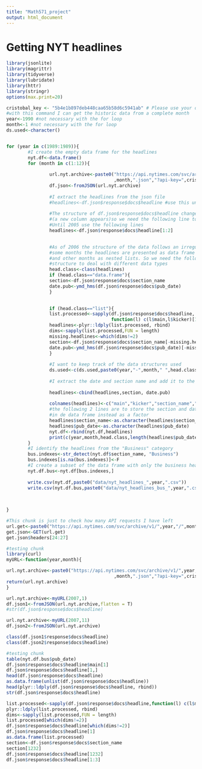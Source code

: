 ```yaml
---
title: "Math571_project"
output: html_document
---
```


# Getting NYT headlines
```r
library(jsonlite)
library(magrittr)
library(tidyverse)
library(lubridate)
library(httr)
library(stringr)
options(max.print=20)

cristobal_key <- "5b4e1b897deb448caa65b58d6c5941ab" # Please use your own API key. you can get it from nyt api website.
#with this command I can get the historic data from a complete month
year<-1990 #not necessary with the for loop
month<-1 #not necessary with the for loop
ds.used<-character()


for (year in c(1989:1989)){
        #I create the empty data frame for the headlines
        nyt.df<-data.frame()
        for (month in c(1:12)){
        
                url.nyt.archive<-paste0("https://api.nytimes.com/svc/archive/v1/",year,"/"  
                                        ,month,".json","?api-key=",cristobal_key)
                df.json<-fromJSON(url.nyt.archive)
                
                #I extract the headlines from the json file
                #headlines<-df.json$response$docs$headline #use this until 2005
                
                #The structure of df.json$response$docs$headline changes in 1995-03 
                #(a new column appears)so we need the following line to make it consistent
                #Until 2005 use the following lines
                headlines<-df.json$response$docs$headline[1:2]

                
                #As of 2006 the structure of the data follows an irregular pattern
                #some months the headlines are presented as data frame
                #and other months as nested lists. So we need the following conditional
                #structure to deal with different data types
                head.class<-class(headlines)
                if (head.class=="data.frame"){
                section<-df.json$response$docs$section_name
                date.pub<-ymd_hms(df.json$response$docs$pub_date)
                }
                

                if (head.class=="list"){
                list.processed<-sapply(df.json$response$docs$headline,
                                       function(l) c(l$main,l$kicker)[1:2])
                headlines<-plyr::ldply(list.processed, rbind)
                dims<-sapply(list.processed,FUN = length)
                missing.headlines<-which(dims!=2)
                section<-df.json$response$docs$section_name[-missing.headlines]
                date.pub<-ymd_hms(df.json$response$docs$pub_date)[-missing.headlines]
                }
                
                #I want to keep track of the data structures used
                ds.used<-c(ds.used,paste0(year,"-",month," ",head.class))
                
                #I extract the date and section name and add it to the data frame
                
                headlines<-cbind(headlines,section, date.pub)
                
                colnames(headlines)<-c("main","kicker","section_name","pub_date")
                #the following 2 lines are to store the section and date as character
                #in de data frame instead as a factor
                headlines$section_name<-as.character(headlines$section_name)
                headlines$pub_date<-as.character(headlines$pub_date)
                nyt.df<-rbind(nyt.df,headlines)
                print(c(year,month,head.class,length(headlines$pub_date)))
        }
        #I identify the headlines from the "Business" category
        bus.indexes<-str_detect(nyt.df$section_name, "Business")
        bus.indexes[is.na(bus.indexes)]<-F
        #I create a subset of the data frame with only the business headlines
        nyt.df.bus<-nyt.df[bus.indexes,]
        
        write.csv(nyt.df,paste0("data/nyt_headlines_",year,".csv"))
        write.csv(nyt.df.bus,paste0("data/nyt_headlines_bus_",year,".csv"))
        

        
}

```

```r
#This chunk is just to check how many API requests I have left
url.get<-paste0("https://api.nytimes.com/svc/archive/v1/",year,"/",month,".json","?api-key=",cristobal_key)
get.json<-GET(url.get)
get.json$headers[24:27]

```
```r
#testing chunk
library(curl)
myURL<-function(year,month){

url.nyt.archive<-paste0("https://api.nytimes.com/svc/archive/v1/",year,"/"  
                                        ,month,".json","?api-key=",cristobal_key)
return(url.nyt.archive)
}

url.nyt.archive<-myURL(2007,1)
df.json1<-fromJSON(url.nyt.archive,flatten = T)
#str(df.json$response$docs$headline)

url.nyt.archive<-myURL(2007,11)
df.json2<-fromJSON(url.nyt.archive)

class(df.json1$response$docs$headline)
class(df.json2$response$docs$headline)
```


```r
#testing chunk
table(nyt.df.bus$pub_date)
df.json$response$docs$headline$main[1]
df.json$response$docs$headline[1,]
head(df.json$response$docs$headline)
as.data.frame(unlist(df.json$response$docs$headline))
head(plyr::ldply(df.json$response$docs$headline, rbind))
str(df.json$response$docs$headline)

list.processed<-sapply(df.json$response$docs$headline,function(l) c(l$main,l$kicker)[1:2])
plyr::ldply(list.processed, rbind)
dims<-sapply(list.processed,FUN = length)
list.processed[which(dims!=2)]
df.json$response$docs$headline[which(dims!=2)]
df.json$response$docs$headline[1]
as.data.frame(list.processed)
section<-df.json$response$docs$section_name
section[1232]
df.json$response$docs$headline[1232]
df.json$response$docs$headline[1:3]
```
